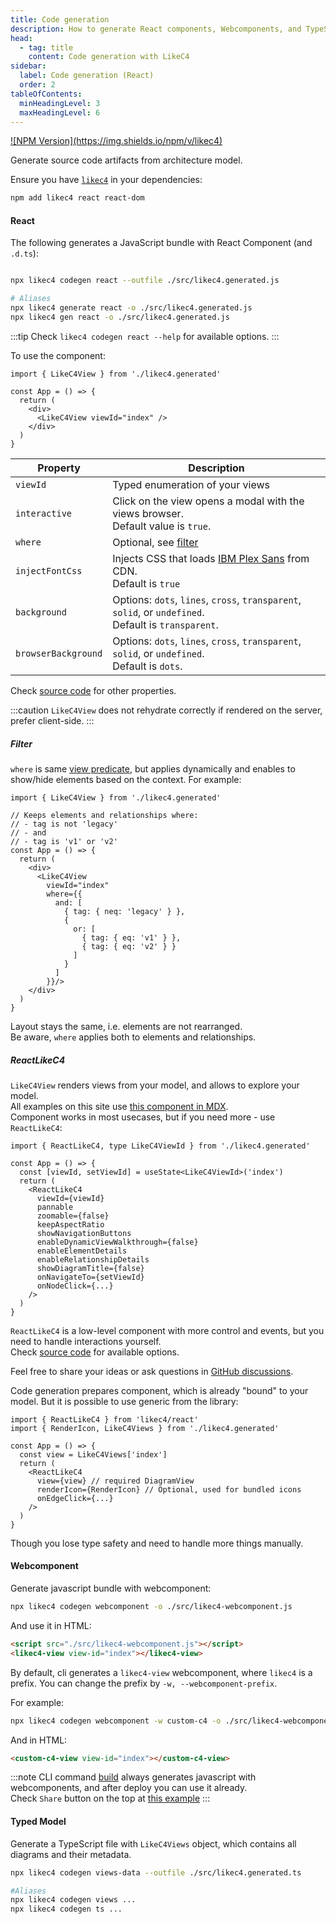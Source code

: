 ```yaml
---
title: Code generation
description: How to generate React components, Webcomponents, and TypeScript models from the LikeC4 DSL.
head:
  - tag: title
    content: Code generation with LikeC4
sidebar:
  label: Code generation (React)
  order: 2
tableOfContents:
  minHeadingLevel: 3
  maxHeadingLevel: 6    
---
```



<p>
<a href="https://www.npmjs.com/package/likec4" target="_blank">![NPM Version](https://img.shields.io/npm/v/likec4)</a>
</p>

Generate source code artifacts from architecture model.

Ensure you have [`likec4`](https://www.npmjs.com/package/likec4) in your dependencies:

```sh
npm add likec4 react react-dom
```

#### React

The following generates a JavaScript bundle with React Component (and `.d.ts`):

```sh

npx likec4 codegen react --outfile ./src/likec4.generated.js

# Aliases
npx likec4 generate react -o ./src/likec4.generated.js
npx likec4 gen react -o ./src/likec4.generated.js

```

:::tip
Check `likec4 codegen react --help` for available options.
:::

To use the component:

```tsx
import { LikeC4View } from './likec4.generated'

const App = () => {
  return (
    <div>
      <LikeC4View viewId="index" />
    </div>
  )
}
```

| Property            | Description                                                                                         |
| -----------------   | --------------------------------------------------------------------------------------------------- |
| `viewId`            | Typed enumeration of your views                                                                     |
| `interactive`       | Click on the view opens a modal with the views browser.<br/>Default value is `true`.                |
| `where`             | Optional, see [filter](#filter) |
| `injectFontCss`     | Injects CSS that loads <a href='https://fontsource.org/fonts/ibm-plex-sans' target='_blank'>IBM Plex Sans</a> from CDN.<br/>Default is `true` |
| `background`        | Options: `dots`, `lines`, `cross`, `transparent`, `solid`, or `undefined`.<br/>Default is `transparent`. |
| `browserBackground` | Options: `dots`, `lines`, `cross`, `transparent`, `solid`, or `undefined`.<br/>Default is `dots`. |

Check <a href="https://github.com/likec4/likec4/blob/main/packages/likec4/app/react/components/types.ts#L18" target="_blank">source code</a> for other properties.

:::caution
`LikeC4View` does not rehydrate correctly if rendered on the server, prefer client-side.
:::

##### Filter

`where` is same [view predicate](/dsl/views#filter), but applies dynamically and enables to show/hide elements based on the context. For example:

```tsx
import { LikeC4View } from './likec4.generated'

// Keeps elements and relationships where:
// - tag is not 'legacy'
// - and 
// - tag is 'v1' or 'v2'
const App = () => {
  return (
    <div>
      <LikeC4View
        viewId="index"
        where={{
          and: [
            { tag: { neq: 'legacy' } },
            { 
              or: [
                { tag: { eq: 'v1' } },
                { tag: { eq: 'v2' } }
              ] 
            }
          ]
        }}/>
    </div>
  )
}
```

Layout stays the same, i.e. elements are not rearranged.  
Be aware, `where` applies both to elements and relationships.

##### ReactLikeC4

`LikeC4View` renders views from your model, and allows to explore your model.  
All examples on this site use [this component in MDX](https://github.com/likec4/likec4/blob/9e638f37d74b2a0133660dcc213143b1172304a1/apps/docs/src/components/dynamic-view/DynamicLikeC4View.astro#L9-L14).  
Component works in most usecases, but if you need more - use `ReactLikeC4`:

```tsx
import { ReactLikeC4, type LikeC4ViewId } from './likec4.generated'

const App = () => {
  const [viewId, setViewId] = useState<LikeC4ViewId>('index')
  return (
    <ReactLikeC4
      viewId={viewId}
      pannable
      zoomable={false} 
      keepAspectRatio
      showNavigationButtons
      enableDynamicViewWalkthrough={false}
      enableElementDetails
      enableRelationshipDetails
      showDiagramTitle={false}
      onNavigateTo={setViewId}
      onNodeClick={...}
    />
  )
}
```

`ReactLikeC4` is a low-level component with more control and events, but you need to handle interactions yourself.  
Check <a href="https://github.com/likec4/likec4/blob/main/packages/diagram/src/LikeC4Diagram.props.ts#L61" target="_blank">source code</a> for available options.

Feel free to share your ideas or ask questions in <a href="https://github.com/likec4/likec4/discussions/" target='_blank'>GitHub discussions</a>.

<Aside type='tip' title="Generic version" >
Code generation prepares component, which is already "bound" to your model.  
But it is possible to use generic from the library:

```tsx
import { ReactLikeC4 } from 'likec4/react'
import { RenderIcon, LikeC4Views } from './likec4.generated'

const App = () => {
  const view = LikeC4Views['index']
  return (
    <ReactLikeC4
      view={view} // required DiagramView
      renderIcon={RenderIcon} // Optional, used for bundled icons
      onEdgeClick={...}
    />
  )
}
```

Though you lose type safety and need to handle more things manually.

</Aside>

#### Webcomponent

Generate javascript bundle with webcomponent:

```sh
npx likec4 codegen webcomponent -o ./src/likec4-webcomponent.js
```  

And use it in HTML:

```html
<script src="./src/likec4-webcomponent.js"></script>
<likec4-view view-id="index"></likec4-view>
```

By default, cli generates a `likec4-view` webcomponent, where `likec4` is a prefix.
You can change the prefix by `-w, --webcomponent-prefix`.

For example:

```sh
npx likec4 codegen webcomponent -w custom-c4 -o ./src/likec4-webcomponent.js
```  

And in HTML:

```html
<custom-c4-view view-id="index"></custom-c4-view>
```

:::note
CLI command [build](/tooling/cli/#build-static-website) always generates javascript with webcomponents, and after deploy you can use it already.  
Check `Share` button on the top at <a href="https://template.likec4.dev/view/cloud" target="_blank">this example</a>
:::

#### Typed Model

Generate a TypeScript file with `LikeC4Views` object, which contains all diagrams and their metadata.

```sh
npx likec4 codegen views-data --outfile ./src/likec4.generated.ts

#Aliases
npx likec4 codegen views ...
npx likec4 codegen ts ...
```
